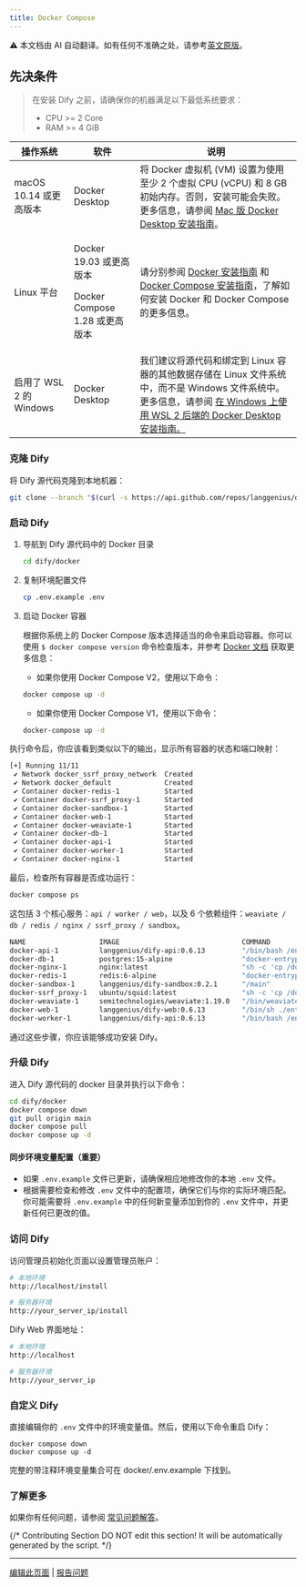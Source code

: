 ```yaml
---
title: Docker Compose
---
```


<Note> ⚠️ 本文档由 AI 自动翻译。如有任何不准确之处，请参考[英文原版](/en/self-hosting/quick-start/docker-compose)。</Note>


## 先决条件

> 在安装 Dify 之前，请确保你的机器满足以下最低系统要求：
>
> * CPU >= 2 Core
> * RAM >= 4 GiB

<table>
  <thead>
    <tr>
      <th>操作系统</th>
      <th>软件</th>
      <th>说明</th>
    </tr>
  </thead>
  <tbody>
    <tr>
      <td>macOS 10.14 或更高版本</td>
      <td>Docker Desktop</td>
      <td>将 Docker 虚拟机 (VM) 设置为使用至少 2 个虚拟 CPU (vCPU) 和 8 GB 初始内存。否则，安装可能会失败。更多信息，请参阅 <a href="https://docs.docker.com/desktop/mac/install/">Mac 版 Docker Desktop 安装指南</a>。</td>
    </tr>
    <tr>
      <td>Linux 平台</td>
      <td>
        <p>Docker 19.03 或更高版本</p>
        <p>Docker Compose 1.28 或更高版本</p>
      </td>
      <td>请分别参阅 <a href="https://docs.docker.com/engine/install/">Docker 安装指南</a> 和 <a href="https://docs.docker.com/compose/install/">Docker Compose 安装指南</a>，了解如何安装 Docker 和 Docker Compose 的更多信息。</td>
    </tr>
    <tr>
      <td>启用了 WSL 2 的 Windows</td>
      <td>Docker Desktop</td>
      <td>我们建议将源代码和绑定到 Linux 容器的其他数据存储在 Linux 文件系统中，而不是 Windows 文件系统中。更多信息，请参阅 <a href="https://docs.docker.com/desktop/windows/install/#wsl-2-backend">在 Windows 上使用 WSL 2 后端的 Docker Desktop 安装指南。</a></td>
    </tr>
  </tbody>
</table>

### 克隆 Dify

将 Dify 源代码克隆到本地机器：

```bash
git clone --branch "$(curl -s https://api.github.com/repos/langgenius/dify/releases/latest | jq -r .tag_name)" https://github.com/langgenius/dify.git
```

### 启动 Dify

1.  导航到 Dify 源代码中的 Docker 目录

    ```bash
    cd dify/docker
    ```
2.  复制环境配置文件

    ```bash
    cp .env.example .env
    ```
3.  启动 Docker 容器

    根据你系统上的 Docker Compose 版本选择适当的命令来启动容器。你可以使用 `$ docker compose version` 命令检查版本，并参考 [Docker 文档](https://docs.docker.com/compose/install/) 获取更多信息：

    * 如果你使用 Docker Compose V2，使用以下命令：

    ```bash
    docker compose up -d
    ```

    * 如果你使用 Docker Compose V1，使用以下命令：

    ```bash
    docker-compose up -d
    ```

执行命令后，你应该看到类似以下的输出，显示所有容器的状态和端口映射：

```bash
[+] Running 11/11
 ✔ Network docker_ssrf_proxy_network  Created                                                                 0.1s 
 ✔ Network docker_default             Created                                                                 0.0s 
 ✔ Container docker-redis-1           Started                                                                 2.4s 
 ✔ Container docker-ssrf_proxy-1      Started                                                                 2.8s 
 ✔ Container docker-sandbox-1         Started                                                                 2.7s 
 ✔ Container docker-web-1             Started                                                                 2.7s 
 ✔ Container docker-weaviate-1        Started                                                                 2.4s 
 ✔ Container docker-db-1              Started                                                                 2.7s 
 ✔ Container docker-api-1             Started                                                                 6.5s 
 ✔ Container docker-worker-1          Started                                                                 6.4s 
 ✔ Container docker-nginx-1           Started                                                                 7.1s
```

最后，检查所有容器是否成功运行：

```bash
docker compose ps
```

这包括 3 个核心服务：`api / worker / web`，以及 6 个依赖组件：`weaviate / db / redis / nginx / ssrf_proxy / sandbox`。

```bash
NAME                  IMAGE                              COMMAND                   SERVICE      CREATED              STATUS                        PORTS
docker-api-1          langgenius/dify-api:0.6.13         "/bin/bash /entrypoi…"   api          About a minute ago   Up About a minute             5001/tcp
docker-db-1           postgres:15-alpine                 "docker-entrypoint.s…"   db           About a minute ago   Up About a minute (healthy)   5432/tcp
docker-nginx-1        nginx:latest                       "sh -c 'cp /docker-e…"   nginx        About a minute ago   Up About a minute             0.0.0.0:.0.0.0:443->443/tcp, :::443->443/tcp
docker-redis-1        redis:6-alpine                     "docker-entrypoint.s…"   redis        About a minute ago   Up About a minute (healthy)   6379/tcp
docker-sandbox-1      langgenius/dify-sandbox:0.2.1      "/main"                   sandbox      About a minute ago   Up About a minute             
docker-ssrf_proxy-1   ubuntu/squid:latest                "sh -c 'cp /docker-e…"   ssrf_proxy   About a minute ago   Up About a minute             3128/tcp
docker-weaviate-1     semitechnologies/weaviate:1.19.0   "/bin/weaviate --hos…"   weaviate     About a minute ago   Up About a minute             
docker-web-1          langgenius/dify-web:0.6.13         "/bin/sh ./entrypoin…"   web          About a minute ago   Up About a minute             3000/tcp
docker-worker-1       langgenius/dify-api:0.6.13         "/bin/bash /entrypoi…"   worker       About a minute ago   Up About a minute             5001/tcp
```

通过这些步骤，你应该能够成功安装 Dify。

### 升级 Dify

进入 Dify 源代码的 docker 目录并执行以下命令：

```bash
cd dify/docker
docker compose down
git pull origin main
docker compose pull
docker compose up -d
```

#### 同步环境变量配置（重要）

* 如果 `.env.example` 文件已更新，请确保相应地修改你的本地 `.env` 文件。
* 根据需要检查和修改 `.env` 文件中的配置项，确保它们与你的实际环境匹配。你可能需要将 `.env.example` 中的任何新变量添加到你的 `.env` 文件中，并更新任何已更改的值。

### 访问 Dify

访问管理员初始化页面以设置管理员账户：

```bash
# 本地环境
http://localhost/install

# 服务器环境
http://your_server_ip/install
```

Dify Web 界面地址：

```bash
# 本地环境
http://localhost

# 服务器环境
http://your_server_ip
```

### 自定义 Dify

直接编辑你的 `.env` 文件中的环境变量值。然后，使用以下命令重启 Dify：

```
docker compose down
docker compose up -d
```

完整的带注释环境变量集合可在 docker/.env.example 下找到。

### 了解更多

如果你有任何问题，请参阅 [常见问题解答](/en/self-hosting/quick-start/faqs)。

{/*
Contributing Section
DO NOT edit this section!
It will be automatically generated by the script.
*/}

---

[编辑此页面](https://github.com/langgenius/dify-docs/edit/main/en/self-hosting/dify-community/docker-compose.mdx) | [报告问题](https://github.com/langgenius/dify-docs/issues/new?template=docs.yml)